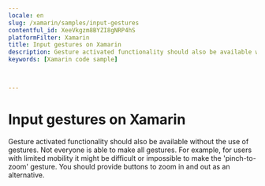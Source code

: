 ```yaml
---
locale: en
slug: /xamarin/samples/input-gestures
contentful_id: XeeVkgzm8BYZI8gNRP4hS
platformFilter: Xamarin
title: Input gestures on Xamarin
description: Gesture activated functionality should also be available without the use of gestures.
keywords: [Xamarin code sample]


	
---
```


# Input gestures on Xamarin

Gesture activated functionality should also be available without the use of gestures. Not everyone is able to make all gestures. For example, for users with limited mobility it might be difficult or impossible to make the 'pinch-to-zoom' gesture. You should provide buttons to zoom in and out as an alternative.

<CodeSample id="input-gestures" locale="en" platform="xamarin"/>